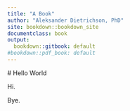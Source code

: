 ```yaml
---
title: "A Book"
author: "Aleksander Dietrichson, PhD"
site: bookdown::bookdown_site
documentclass: book
output:
  bookdown::gitbook: default
#bookdown::pdf_book: default
---
```

  
  # Hello World
  
  Hi.

Bye.

<!-- If you need PDF output, uncomment bookdown::pdf_book above in YAML. You will need a LaTeX installation, e.g., https://yihui.name/tinytex/ -->
  
